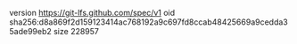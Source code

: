 version https://git-lfs.github.com/spec/v1
oid sha256:d8a869f2d159123414ac768192a9c697fd8ccab48425669a9cedda35ade99eb2
size 228957

